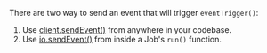 There are two way to send an event that will trigger `eventTrigger()`:

1. Use [client.sendEvent()](/sdk/triggerclient/instancemethods/sendevent) from anywhere in your codebase.
2. Use [io.sendEvent()](/sdk/io/sendevent) from inside a Job's `run()` function.
